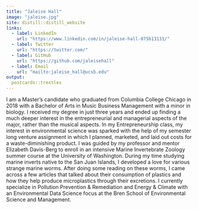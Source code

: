 ```yaml
---
title: "Jaleise Hall"
image: "jaleise.jpg"
site: distill::distill_website
links:
  - label: LinkedIn
    url: "https://www.linkedin.com/in/jaleise-hall-875b13131/"
  - label: Twitter
    url: "https://twitter.com/"
  - label: GitHub
    url: "https://github.com/jaleisehall"
  - label: Email
    url: "mailto:jaleise_hall@ucsb.edu"
output:
  postcards::trestles
---
```

 
I am a Master's candidate who graduated from Columbia College Chicago in 2018 with a Bachelor of Arts in Music Business Management with a minor in biology.  I received my degree in just three years and ended up finding a much deeper interest in the entrepreneurial and managerial aspects of the major, rather than the musical aspects.  In my Entrepreneurship class, my interest in environmental science was sparked with the help of my semester long venture assignment in which I planned, marketed, and laid out costs for a waste-diminishing product. I was guided by my professor and mentor Elizabeth Davis-Berg to enroll in an intensive Marine Invertebrate Zoology summer course at the University of Washington. During my time studying marine inverts native to the San Juan Islands, I developed a love for various strange marine worms. After doing some reading on these worms, I came across a few articles that talked about their consumption of plastics and how they help produce microplastics through their excretions. I currently specialize in Pollution Prevention & Remediation and Energy & Climate with an Environmental Data Science focus at the Bren School of Environmental Science and Management. 
